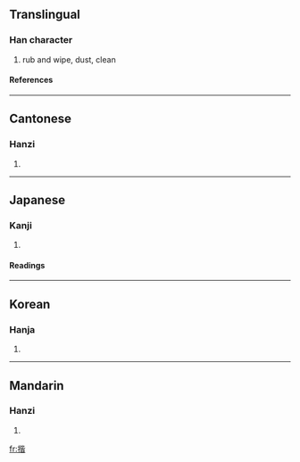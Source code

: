 ==Translingual==
===Han character===
{{Han char|rn=64|rad=手|as=09|sn=12|four=5106<sub>1</sub>|canj=手心心日 (QPPA)}}
# rub and wipe, dust, clean
====References====
{{Han ref|kx=0443.250|dkj=12383|dj=0794.250|hdz=31914.030|uh=63E9|ud=25577|bh=B47B|bd=46203}}
----
==Cantonese==
===Hanzi===
{{yue-hanzi|jyut=|y=haai1}}
# {{defn|Cantonese}}
----
==Japanese==
===Kanji===
{{ja-kanji|grade=|rs=手09}}
# {{defn|Japanese}} 
====Readings====
{{ja-readings|on=[[かい]] (kai), [[かつ]] (katsu)|kun=[[ぬぐう]] (nuguu)}}
----
==Korean==
===Hanja===
{{ko-hanja|hangeul=개|eumhun=|rv=gae|mr=kae|y=kay}}
# {{defn|Korean}}
----
==Mandarin==
===Hanzi===
{{cmn-hanzi|pin=[[kāi]] ([[kai1]])|wg=k'ai<sup>1</sup>}}
# {{defn|Mandarin}}

[[fr:揩]]